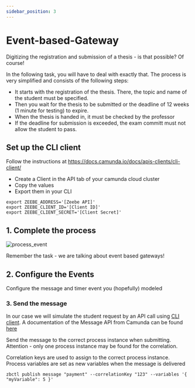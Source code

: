 ```yaml
---
sidebar_position: 3
---
```

# Event-based-Gateway

Digitizing the registration and submission of a thesis - is that possible? Of course!

In the following task, you will have to deal with exactly that.
The process is very simplified and consists of the following steps:

- It starts with the registration of the thesis. There, the topic and name of the student must be specified.
- Then you wait for the thesis to be submitted or the deadline of 12 weeks (1 minute for testing) to expire.
- When the thesis is handed in, it must be checked by the professor
- If the deadline for submission is exceeded, the exam committ must not allow the student to pass.

## Set up the CLI client

Follow the instructions at https://docs.camunda.io/docs/apis-clients/cli-client/

- Create a Client in the API tab of your camunda cloud cluster
- Copy the values
- Export them in your CLI

```
export ZEEBE_ADDRESS='[Zeebe API]'
export ZEEBE_CLIENT_ID='[Client ID]'
export ZEEBE_CLIENT_SECRET='[Client Secret]'
```

## 1. Complete the process

![process_event](/assets/docs/events/event-based-gateway/process-event-based-gateway.png)

Remember the task - we are talking about event based gateways!

## 2. Configure the Events

Configure the message and timer event you (hopefully) modeled

### 3. Send the message

In our case we will simulate the student request by an API call using [CLI client](https://docs.camunda.io/docs/apis-clients/cli-client/). A documentation of the Message API from Camunda can be found [here](https://docs.camunda.io/docs/components/concepts/messages/)

Send the message to the correct process instance when submitting. Attention - only one process instance may be found for the correlation.

Correlation keys are used to assign to the correct process instance.
Process variables are set as new variables when the message is delivered

```
zbctl publish message "payment" --correlationKey "123" --variables '{ "myVariable": 5 }'
```
